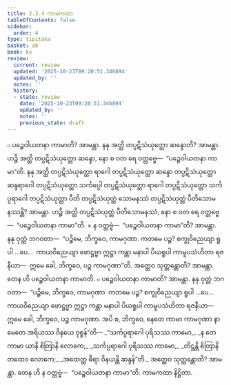 ```yaml
---
title: 2.3.4 ကာမကထာ
tableOfContents: false
sidebar:
  order: 4
type: tipitaka
basket: ab
book: kv
review:
  current: review
  updated: '2025-10-23T09:20:51.346894'
  updated_by: ''
  notes: ''
  history:
  - state: review
    date: '2025-10-23T09:20:51.346894'
    updated_by: ''
    notes: ''
    previous_state: draft
---
```



<ReviewStatus review={frontmatter.review} showDetails={true} />

<HypothesisAnnotation frontmatter={frontmatter} />

<DynamicBreadcrumb />

<Division number="513" book="kv" e="ch" v="32" p="274">

<Paragraph number="1748" book="kv">
๐ ပဉ္စေဝါယတနာ ကာမာတိ? အာမန္တာ. နနု အတ္ထိ တပ္ပဋိသံယုတ္တော ဆန္ဒောတိ? အာမန္တာ. ဟဉ္စိ အတ္ထိ တပ္ပဋိသံယုတ္တော ဆန္ဒော, နော စ ဝတ ရေ ဝတ္တဗ္ဗေ—  “ပဉ္စေဝါယတနာ ကာမာ”တိ. နနု အတ္ထိ တပ္ပဋိသံယုတ္တော ရာဂေါ တပ္ပဋိသံယုတ္တော ဆန္ဒော တပ္ပဋိသံယုတ္တော ဆန္ဒရာဂေါ တပ္ပဋိသံယုတ္တော သင်္ကပ္ပေါ တပ္ပဋိသံယုတ္တော ရာဂေါ တပ္ပဋိသံယုတ္တော သင်္ကပ္ပရာဂေါ တပ္ပဋိသံယုတ္တာ ပီတိ တပ္ပဋိသံယုတ္တံ သောမနဿံ တပ္ပဋိသံယုတ္တံ ပီတိသောမနဿန္တိ? အာမန္တာ. ဟဉ္စိ အတ္ထိ တပ္ပဋိသံယုတ္တံ ပီတိသောမနဿံ, နော စ ဝတ ရေ ဝတ္တဗ္ဗေ—  “ပဉ္စေဝါယတနာ ကာမာ”တိ.
</Paragraph>

</Division>
<Division number="514" book="kv" e="ch" v="32" p="275">

<Paragraph number="1749" book="kv">
× န ဝတ္တဗ္ဗံ—  “ပဉ္စေဝါယတနာ ကာမာ”တိ? အာမန္တာ. နနု ဝုတ္တံ ဘဂဝတာ—  “ပဉ္စိမေ, ဘိက္ခဝေ, ကာမဂုဏာ. ကတမေ ပဉ္စ? စက္ခုဝိညေယျာ ရူပါ …ပေ…  ကာယဝိညေယျာ ဖောဋ္ဌဗ္ဗာ ဣဋ္ဌာ ကန္တာ မနာပါ ပိယရူပါ ကာမူပသံဟိတာ ရဇနီယာ—  ဣမေ ခေါ, ဘိက္ခဝေ, ပဉ္စ ကာမဂုဏာ”တိ. အတ္ထေဝ သုတ္တန္တောတိ? အာမန္တာ. တေန ဟိ ပဉ္စေဝါယတနာ ကာမာတိ.
</Paragraph>

<Paragraph number="1750" book="kv">
๐ ပဉ္စေဝါယတနာ ကာမာတိ? အာမန္တာ. နနု ဝုတ္တံ ဘဂဝတာ—  “ပဉ္စိမေ, ဘိက္ခဝေ, ကာမဂုဏာ. ကတမေ ပဉ္စ? စက္ခုဝိညေယျာ ရူပါ …ပေ…  ကာယဝိညေယျာ ဖောဋ္ဌဗ္ဗာ ဣဋ္ဌာ ကန္တာ မနာပါ ပိယရူပါ ကာမူပသံဟိတာ ရဇနီယာ—  ဣမေ ခေါ, ဘိက္ခဝေ, ပဉ္စ ကာမဂုဏာ. အပိ စ, ဘိက္ခဝေ, နေတေ ကာမာ ကာမဂုဏာ နာမေတေ အရိယဿ ဝိနယေ ဝုစ္စန်”တိ—
</Paragraph>

<Paragraph number="1751" type="verses" book="kv">
_“သင်္ကပ္ပရာဂေါ ပုရိသဿ ကာမော,_  
_န တေ ကာမာ ယာနိ စိတြာနိ လောကေ;_  
_သင်္ကပ္ပရာဂေါ ပုရိသဿ ကာမော,_  
_တိဋ္ဌန္တိ စိတြာနိ တထေဝ လောကေ;_  
_အထေတ္ထ ဓီရာ ဝိနယန္တိ ဆန္ဒန်”တိ._  

</Paragraph>

<Paragraph number="1752" book="kv">
အတ္ထေဝ သုတ္တန္တောတိ? အာမန္တာ. တေန ဟိ န ဝတ္တဗ္ဗံ—  “ပဉ္စေဝါယတနာ ကာမာ”တိ.

</Paragraph>
</Division>

<Paragraph number="1753" type="center" book="kv">
ကာမကထာ နိဋ္ဌိတာ.
</Paragraph>